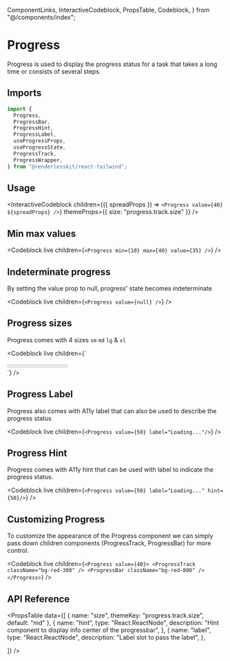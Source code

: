   ComponentLinks,
  InteractiveCodeblock,
  PropsTable,
  Codeblock,
} from "@/components/index";

# Progress

Progress is used to display the progress status for a task that takes a long
time or consists of several steps.

<ComponentLinks github="progress" theme="progress" story="feedback-progress" />

## Imports

```js
import {
  Progress,
  ProgressBar,
  ProgressHint,
  ProgressLabel,
  useProgressProps,
  useProgressState,
  ProgressTrack,
  ProgressWrapper,
} from "@renderlesskit/react-tailwind";
```

## Usage

<InteractiveCodeblock
  children={({ spreadProps }) => `<Progress value={40} ${spreadProps} />`}
  themeProps={{ size: "progress.track.size" }}
/>

## Min max values

<Codeblock live children={`<Progress min={10} max={40} value={35} />`} />

## Indeterminate progress

By setting the value prop to null, progress' state becomes indeterminate

<Codeblock live children={`<Progress value={null} />`} />

## Progress sizes

Progress comes with 4 sizes `sm` `md` `lg` & `xl`

<Codeblock
  live
  children={`
<div className="flex flex-col space-y-2">
  <Progress size="sm" value={20} />
  <Progress size="md" value={30} />
  <Progress size="lg" value={40} />
  <Progress size="xl" value={50} />
</div>
`}
/>

## Progress Label

Progress also comes with A11y label that can also be used to describe the
progress status

<Codeblock live children={`<Progress value={50} label="Loading..."/>`} />

## Progress Hint

Progress comes with A11y hint that can be used with label to indicate the
progress status.

<Codeblock
  live
  children={`<Progress value={50} label="Loading..." hint={50}/>`}
/>

## Customizing Progress

To customize the appearance of the Progress component we can simply pass down
children components (ProgressTrack, ProgressBar) for more control.

<Codeblock
  live
  children={`
<Progress value={40}>
  <ProgressTrack className="bg-red-300" />
  <ProgressBar className="bg-red-800" />
</Progress>
`}
/>

## API Reference

<PropsTable
  data={[
    { name: "size", themeKey: "progress.track.size", default: "md" },
    {
      name: "hint",
      type: "React.ReactNode",
      description: "Hint component to display info center of the progressbar",
    },
    {
      name: "label",
      type: "React.ReactNode",
      description: "Label slot to pass the label",
    },

]} />
